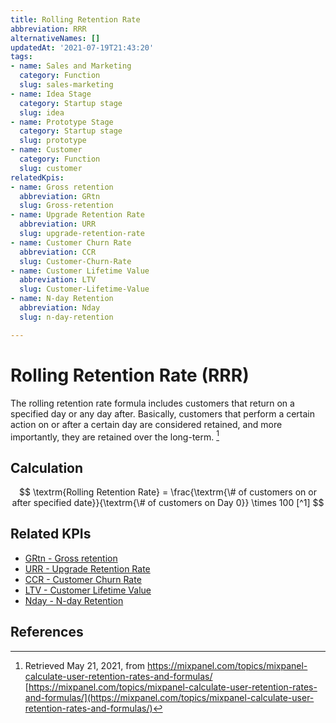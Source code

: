 ```yaml
---
title: Rolling Retention Rate
abbreviation: RRR
alternativeNames: []
updatedAt: '2021-07-19T21:43:20'
tags:
- name: Sales and Marketing
  category: Function
  slug: sales-marketing
- name: Idea Stage
  category: Startup stage
  slug: idea
- name: Prototype Stage
  category: Startup stage
  slug: prototype
- name: Customer
  category: Function
  slug: customer
relatedKpis:
- name: Gross retention
  abbreviation: GRtn
  slug: Gross-retention
- name: Upgrade Retention Rate
  abbreviation: URR
  slug: upgrade-retention-rate
- name: Customer Churn Rate
  abbreviation: CCR
  slug: Customer-Churn-Rate
- name: Customer Lifetime Value
  abbreviation: LTV
  slug: Customer-Lifetime-Value
- name: N-day Retention
  abbreviation: Nday
  slug: n-day-retention

---
```


# Rolling Retention Rate (RRR)

The rolling retention rate formula includes customers that return on a specified day or any day after. Basically, customers that perform a certain action on or after a certain day are considered retained, and more importantly, they are retained over the long-term. [^1]

## Calculation

$$
\textrm{Rolling Retention Rate} = \frac{\textrm{\# of customers on or after specified date}}{\textrm{\# of customers on Day 0}} \times 100 [^1]
$$



## Related KPIs

- [GRtn - Gross retention](/en/kpis/Gross-retention)
- [URR - Upgrade Retention Rate](/en/kpis/upgrade-retention-rate)
- [CCR - Customer Churn Rate](/en/kpis/Customer-Churn-Rate)
- [LTV - Customer Lifetime Value](/en/kpis/Customer-Lifetime-Value)
- [Nday - N-day Retention](/en/kpis/n-day-retention)

## References

[^1]:   Retrieved May 21, 2021, from https://mixpanel.com/topics/mixpanel-calculate-user-retention-rates-and-formulas/ [https://mixpanel.com/topics/mixpanel-calculate-user-retention-rates-and-formulas/](https://mixpanel.com/topics/mixpanel-calculate-user-retention-rates-and-formulas/)
[^2]:   Retrieved May 21, 2021, from https://mixpanel.com/topics/mixpanel-calculate-user-retention-rates-and-formulas/ [https://mixpanel.com/topics/mixpanel-calculate-user-retention-rates-and-formulas/](https://mixpanel.com/topics/mixpanel-calculate-user-retention-rates-and-formulas/)
